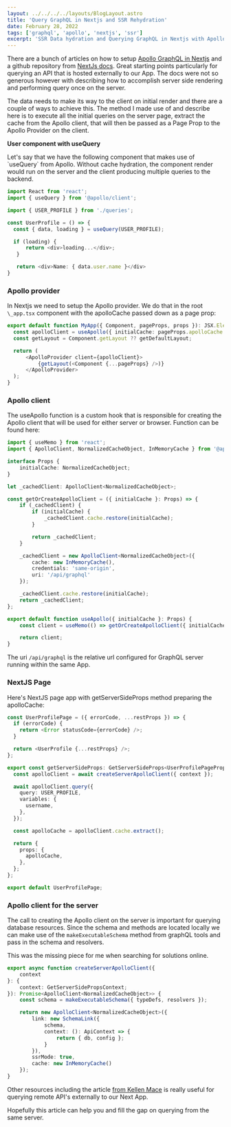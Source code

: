 ```yaml
---
layout: ../../../../layouts/BlogLayout.astro
title: 'Query GraphQL in Nextjs and SSR Rehydration'
date: February 28, 2022
tags: ['graphql', 'apollo', 'nextjs', 'ssr']
excerpt: 'SSR Data hydration and Querying GraphQL in Nextjs with Apollo'
---
```


There are a bunch of articles on how to setup [Apollo GraphQL in Nextjs](https://www.apollographql.com/blog/apollo-client/next-js/next-js-getting-started/) and a github repository from [NextJs docs](https://github.com/vercel/next.js/tree/canary/examples/with-apollo). Great starting points particularly for querying an API that is hosted externally to our App. The docs were not so generous however with describing how to accomplish server side rendering and performing query once on the server.

The data needs to make its way to the client on initial render and there are a couple of ways to achieve this. The method I made use of and describe here is to execute all the initial queries on the server page, extract the cache from the Apollo client, that will then be passed as a Page Prop to the Apollo Provider on the client.

**User component with useQuery**

Let's say that we have the following component that makes use of \`useQuery\` from Apollo. Without cache hydration, the component render would run on the server and the client producing multiple queries to the backend.

```typescript
import React from 'react';
import { useQuery } from '@apollo/client';

import { USER_PROFILE } from './queries';

const UserProfile = () => {
  const { data, loading } = useQuery(USER_PROFILE);

  if (loading) {
      return <div>loading...</div>;
   }

   return <div>Name: { data.user.name }</div>
}
```

### Apollo provider

In Nextjs we need to setup the Apollo provider. We do that in the root `\_app.tsx` component with the apolloCache passed down as a page prop:

```typescript
export default function MyApp({ Component, pageProps, props }): JSX.Element {
  const apolloClient = useApollo({ initialCache: pageProps.apolloCache });
  const getLayout = Component.getLayout ?? getDefaultLayout;

  return (
      <ApolloProvider client={apolloClient}>
          {getLayout(<Component {...pageProps} />)}
      </ApolloProvider>
  );
}
```

### Apollo client

The useApollo function is a custom hook that is responsible for creating the Apollo client that will be used for either server or browser. Function can be found here:

```typescript
import { useMemo } from 'react';
import { ApolloClient, NormalizedCacheObject, InMemoryCache } from '@apollo/client';

interface Props {
	initialCache: NormalizedCacheObject;
}

let _cachedClient: ApolloClient<NormalizedCacheObject>;

const getOrCreateApolloClient = ({ initialCache }: Props) => {
	if (_cachedClient) {
		if (initialCache) {
			_cachedClient.cache.restore(initialCache);
		}

		return _cachedClient;
	}

	_cachedClient = new ApolloClient<NormalizedCacheObject>({
		cache: new InMemoryCache(),
		credentials: 'same-origin',
		uri: '/api/graphql'
	});

	_cachedClient.cache.restore(initialCache);
	return _cachedClient;
};

export default function useApollo({ initialCache }: Props) {
	const client = useMemo(() => getOrCreateApolloClient({ initialCache }), [initialCache]);

	return client;
}
```

The uri `/api/graphql` is the relative url configured for GraphQL server running within the same App.

### NextJS Page

Here's NextJS page app with getServerSideProps method preparing the apolloCache:

```typescript
const UserProfilePage = ({ errorCode, ...restProps }) => {
  if (errorCode) {
    return <Error statusCode={errorCode} />;
  }

  return <UserProfile {...restProps} />;
};

export const getServerSideProps: GetServerSideProps<UserProfilePageProps> = async (context) => {
  const apolloClient = await createServerApolloClient({ context });

  await apolloClient.query({
    query: USER_PROFILE,
    variables: {
      username,
    },
  });

  const apolloCache = apolloClient.cache.extract();

  return {
    props: {
      apolloCache,
    },
  };
};

export default UserProfilePage;
```

### Apollo client for the server

The call to creating the Apollo client on the server is important for querying database resources.
Since the schema and methods are located locally we can make use of the `makeExecutableSchema` method from
graphQL tools and pass in the schema and resolvers.

This was the missing piece for me when searching for solutions online.

```typescript
export async function createServerApolloClient({
	context
}: {
	context: GetServerSidePropsContext;
}): Promise<ApolloClient<NormalizedCacheObject>> {
	const schema = makeExecutableSchema({ typeDefs, resolvers });

	return new ApolloClient<NormalizedCacheObject>({
		link: new SchemaLink({
			schema,
			context: (): ApiContext => {
				return { db, config };
			}
		}),
		ssrMode: true,
		cache: new InMemoryCache()
	});
}
```

Other resources including the article [from Kellen Mace](https://developers.wpengine.com/blog/apollo-client-cache-rehydration-in-next-js)
is really useful for querying remote API's externally to our Next App.

Hopefully this article can help you and fill the gap on querying from the same server.
